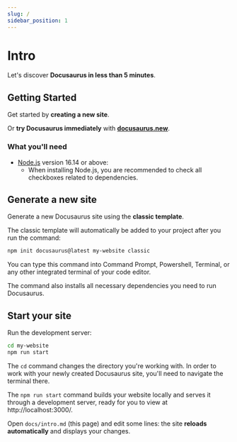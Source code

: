 ```yaml
---
slug: /
sidebar_position: 1
---
```


# Intro

Let's discover **Docusaurus in less than 5 minutes**.

## Getting Started

Get started by **creating a new site**.

Or **try Docusaurus immediately** with
**[docusaurus.new](https://docusaurus.new)**.

### What you'll need

- [Node.js](https://nodejs.org/en/download/) version 16.14 or above:
  - When installing Node.js, you are recommended to check all checkboxes related
    to dependencies.

## Generate a new site

Generate a new Docusaurus site using the **classic template**.

The classic template will automatically be added to your project after you run
the command:

```bash
npm init docusaurus@latest my-website classic
```

You can type this command into Command Prompt, Powershell, Terminal, or any
other integrated terminal of your code editor.

The command also installs all necessary dependencies you need to run Docusaurus.

## Start your site

Run the development server:

```bash
cd my-website
npm run start
```

The `cd` command changes the directory you're working with. In order to work
with your newly created Docusaurus site, you'll need to navigate the terminal
there.

The `npm run start` command builds your website locally and serves it through a
development server, ready for you to view at http://localhost:3000/.

Open `docs/intro.md` (this page) and edit some lines: the site **reloads
automatically** and displays your changes.
